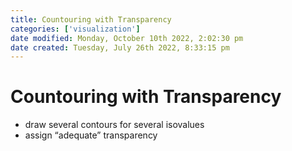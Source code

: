 ```yaml
---
title: Countouring with Transparency
categories: ['visualization']
date modified: Monday, October 10th 2022, 2:02:30 pm
date created: Tuesday, July 26th 2022, 8:33:15 pm
---
```


# Countouring with Transparency
- draw several contours for several isovalues
- assign “adequate” transparency



